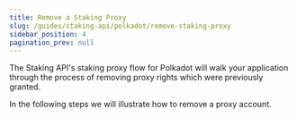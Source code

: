 ```yaml
---
title: Remove a Staking Proxy
slug: /guides/staking-api/polkadot/remove-staking-proxy
sidebar_position: 4
pagination_prev: null
---
```


The Staking API's staking proxy flow for Polkadot will walk your application through the process of removing proxy rights which were previously granted.

In the following steps we will illustrate how to remove a proxy account.
